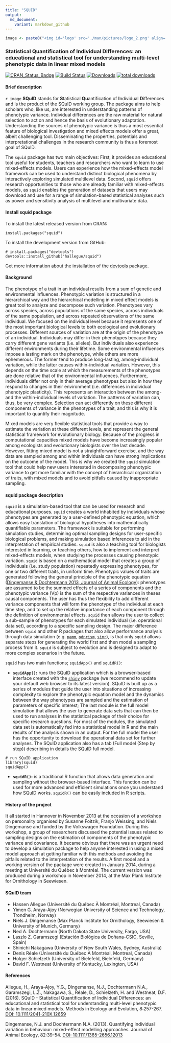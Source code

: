 ```yaml
---
title: "SQUID"
output:
  md_document:
    variant: markdown_github
---
```



```r

image <- paste0("<img id='logo' src='./man/pictures/logo_2.png' align='left' alt='' style='padding-right:20px;'>")
```

### Statistical Quantification of Individual Differences: an educational and statistical tool for understanding multi-level phenotypic data in linear mixed models

[![CRAN_Status_Badge](https://www.r-pkg.org/badges/version/squid)](https://cran.r-project.org/package=squid)
[![Build Status](https://travis-ci.org/squid-group/squid.svg?branch=master)](https://travis-ci.org/squid-group/squid)
[![Downloads](https://cranlogs.r-pkg.org/badges/squid?color=brightgreen)](https://cran.r-project.org/package=squid)
[![total downloads](https://cranlogs.r-pkg.org/badges/grand-total/squid)](https://cranlogs.r-pkg.org/badges/grand-total/squid)

#### Brief description
`r image`
**SQuID** stands for **S**tatistical **Qu**antification of **I**ndividual **D**ifferences and is the product of the SQuID working group. The package aims to help scholars who, like us, are interested in understanding patterns of phenotypic variance. Individual differences are the raw material for natural selection to act on and hence the basis of evolutionary adaptation. Understanding the sources of phenotypic variance is thus a most essential feature of biological investigation and mixed effects models offer a great, albeit challenging tool. Disseminating the properties, potentials and interpretational challenges in the research community is thus a foremost goal of SQuID.

The `squid` package has two main objectives: First, it provides an educational tool useful for students, teachers and researchers who want to learn to use mixed-effects models. Users can experience how the mixed-effects model framework can be used to understand distinct biological phenomena by interactively exploring simulated multilevel data. Second, `squid` offers research opportunities to those who are already familiar with mixed-effects models, as `squid` enables the generation of datasets that users may download and use for a range of simulation-based statistical analyses such as power and sensitivity analysis of multilevel and multivariate data.


#### Install squid package

To install the latest released version from CRAN:

```
install.packages("squid")

```

To install the development version from GitHub:

```
# install.packages("devtools")
devtools::install_github("hallegue/squid")

```
Get more information about the installation of the [devtools](https://cran.r-project.org/package=devtools/readme/README.html) package.

#### Background
The phenotype of a trait in an individual results from a sum of genetic and environmental influences. Phenotypic variation is structured in a hierarchical way and the hierarchical modelling in mixed effect models is great tool to analyze and decompose such variation. Phenotypes vary across species, across populations of the same species, across individuals of the same population, and across repeated observations of the same individual. We focused on the individual level because it represents one of the most important biological levels to both ecological and evolutionary processes. Different sources of variation are at the origin of the phenotype of an individual. Individuals may differ in their phenotypes because they carry different gene variants (i.e. alleles). But individuals also experience different environments during their lifetime. Some environmental influences impose a lasting mark on the phenotype, while others are more ephemerous. The former tend to produce long-lasting, among-individual variation, while the latter causes within-individual variation. However, this depends on the time scale at which the measurements of the phenotypes are done relative that of the environmental influences. Furthermore, individuals differ not only in their average phenotypes but also in how they respond to changes in their environment (i.e. differences in individual phenotypic plasticity). This represents an interaction between the among- and the within-individual levels of variation. The patterns of variation can, thus, be very complex. Selection can act differently on these different components of variance in the phenotypes of a trait, and this is why it is important to quantify their magnitude.

Mixed models are very flexible statistical tools that provide a way to estimate the variation at these different levels, and represent the general statistical framework for evolutionary biology. Because of the progress in computational capacities mixed models have become increasingly popular among ecologists and evolutionary biologists over the last decade. However, fitting mixed model is not a straightforward exercise, and the way data are sampled among and within individuals can have strong implications on the outcome of the model. This is why we created the `squid` simulation tool that could help new users interested in decomposing phenotypic variance to get more familiar with the concept of hierarchical organization of traits, with mixed models and to avoid pitfalls caused by inappropriate sampling.


#### squid package description
`squid` is a simulation-based tool that can be used for research and educational purposes. `squid` creates a world inhabited by individuals whose phenotypes are generated by a user-defined phenotypic equation, which allows easy translation of biological hypotheses into mathematically quantifiable parameters. The framework is suitable for performing simulation studies, determining optimal sampling designs for user-specific biological problems, and making simulation based inferences to aid in the interpretation of empirical studies. `squid` is also a teaching tool for biologists interested in learning, or teaching others, how to implement and interpret mixed-effects models, when studying the processes causing phenotypic variation. `squid` is based on a mathematical model that creates a group of individuals (i.e. study population) repeatedly expressing phenotypes, for one or two different traits, in uniform time. Phenotypic values of traits are generated following the general principle of the phenotypic equation ([Dingemanse & Dochtermann 2013, Journal of Animal Ecology](https://besjournals.onlinelibrary.wiley.com/doi/abs/10.1111/1365-2656.12013)): phenotypes are assumed to be the summed effects of a series of components and the phenotypic variance (Vp) is the sum of the respective variances in theses causal components. The user has thus the flexibility to add different variance components that will form the phenotype of the individual at each time step, and to set up the relative importance of each component through the definition of environmental effects. `squid` then allows the user to collect a sub-sample of phenotypes for each simulated individual (i.e. operational data set), according to a specific sampling design. The major difference between `squid` and other R packages that also allow performance analysis through data simulation (e.g. [`pamm`](https://cran.r-project.org/package=pamm), [`odprism`](https://cran.r-project.org/package=odprism), [`simr`](https://cran.r-project.org/package=simr)), is that only `squid` allows separate steps for generating the world first and then model a sampling process from it. `squid` is subject to evolution and is designed to adapt to more complex scenarios in the future.

`squid` has two main functions; `squidApp()` and `squidR()`:

* **`squidApp()`:** runs the SQuID application which is a browser-based interface created with the [`shiny`](https://shiny.rstudio.com) package (we recommend to update your default web browser to its latest version). SQuID is built up as a series of modules that guide the user into situations of increasing complexity to explore the phenotypic equation model and the dynamics between the way phenotypes are sampled and the estimation of parameters of specific interest; The last module is the full model simulation that allows the user to generate data sets that can then be used to run analyses in the statistical package of their choice for specific research questions. For most of the modules, the simulated data set is automatically fed into a statistical model in R and the main results of the analysis shown in an output. For the full model the user has the opportunity to download the operational data set for further analyses. The SQuID application also has a tab (Full model (Step by step)) describing in details the SQuID full model.

```
# run SQuID application
library(squid)
squidApp()
```

* **`squidR()`:** is a traditional R function that allows data generation and sampling without the browser-based interface. This function can be used for more advanced and efficient simulations once you understand how SQuID works. `squidR()` can be easily included in R scripts.

#### History of the project
It all started in Hannover in November 2013 at the occasion of a workshop on personality organised by Susanne Foitzik, Franjo Weissing, and Niels Dingemanse and funded by the Volkswagen Foundation. During this workshop, a group of researchers discussed the potential issues related to sampling designs on the estimation of components of the phenotypic variance and covariance. It became obvious that there was an urgent need to develop a simulation package to help anyone interested in using a mixed model approach at getting familiar with this methods and avoiding the pitfalls related to the interpretation of the results. A first model and a working version of the package were created in January 2014, during a meeting at Université du Québec à Montréal. The current version was produced during a workshop in November 2014, at the Max Plank Institute for Ornithology in Seewiesen. 


#### SQuID team
* Hassen Allegue (Université du Québec À Montréal, Montreal, Canada)
* Yimen G. Araya-Ajoy (Norwegian University of Science and Technology, Trondheim, Norway)
* Niels J. Dingemanse (Max Planck Institute for Ornithology, Seewiesen & University of Munich, Germany)
* Ned A. Dochtermann (North Dakota State University, Fargo, USA)
* Laszlo Z. Garamszegi (Estación Biológica de Doñana-CSIC, Seville, Spain)
* Shinichi Nakagawa (University of New South Wales, Sydney, Australia)
* Denis Réale (Université du Québec À Montréal, Montreal, Canada)
* Holger Schielzeth (University of Bielefeld, Bielefeld, Germany)
* David F. Westneat (University of Kentucky, Lexington, USA)


#### References
Allegue, H., Araya-Ajoy, Y.G., Dingemanse, N.J., Dochtermann N.A., Garamszegi, L.Z., Nakagawa, S., Réale, D., Schielzeth, H. and Westneat, D.F. (2016). SQuID - Statistical Quantification of Individual Differences: an educational and statistical tool for understanding multi-level phenotypic data in linear mixed models. Methods in Ecology and Evolution, 8:257-267. [DOI: 10.1111/2041-210X.12659](https://doi.org/10.1111/2041-210X.12659)

Dingemanse, N.J. and Dochtermann N.A. (2013). Quantifying individual variation in behaviour: mixed-effect modelling approaches. Journal of Animal Ecology, 82:39-54. [DOI: 10.1111/1365-2656.12013](https://doi.org/10.1111/1365-2656.12013)
